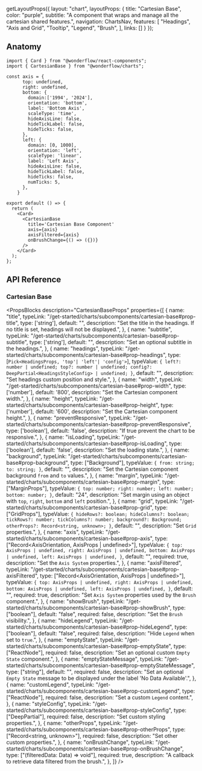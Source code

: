 
  getLayoutProps({
    layout: "chart",
    layoutProps: {
      title: "Cartesian Base",
      color: "purple",
      subtitle: "A component that wraps and manage all the cartesian shared features.",
      navigation: ChartsNav,
      features: [
        "Headings",
        "Axis and Grid",
        "Tooltip",
        "Legend",
        "Brush",
      ],
      links: []
    }
  });

<CartesianBaseExample />

## Anatomy

```tsx lines="31-36"
import { Card } from "@wonderflow/react-components";
import { CartesianBase } from "@wonderflow/charts";

const axis = {
      top: undefined,
      right: undefined,
      bottom: {
        domain:['1994', '2024'],
        orientation: 'bottom',
        label: 'Bottom Axis',
        scaleType: 'time',
        hideAxisLine: false,
        hideTickLabel: false,
        hideTicks: false,
      },
      left: {
        domain: [0, 1000],
        orientation: 'left',
        scaleType: 'linear',
        label: 'Left Axis',
        hideAxisLine: false,
        hideTickLabel: false,
        hideTicks: false,
        numTicks: 5,
      },
    }

export default () => {
  return (
    <Card>
      <CartesianBase
        title='Cartesian Base Component'
        axis={axis}
        axisFiltered={axis}
        onBrushChange={() => ({})}
      />
    </Card>
  );
};
```

## API Reference

### Cartesian Base

<PropsBlocks
  description="CartesianBaseProps"
  properties={[
    {
      name: "title",
      typeLink: "/get-started/charts/subcomponents/cartesian-base#prop-title",
      type: ['string'],
      default: "",
      description: "Set the title in the headings. If no title is set, headings will not be displayed.",
    },
    {
      name: "subtitle",
      typeLink: "/get-started/charts/subcomponents/cartesian-base#prop-subtitle",
      type: ['string'],
      default: "",
      description: "Set an optional subtitle in the headings.",
    },
    {
      name: "headings",
      typeLink: "/get-started/charts/subcomponents/cartesian-base#prop-headings",
      type: [`Pick<HeadingsProps, 'top'| 'left'| 'config'>`],
      typeValue:
`{
  left?: number | undefined;
  top?: number | undefined;
  config?: DeepPartial<HeadingsStyleConfig> | undefined;
}`,
      default: "",
      description: "Set headings custom position and style.",
    },
    {
      name: "width",
      typeLink: "/get-started/charts/subcomponents/cartesian-base#prop-width",
      type: ['number'],
      default: '800',
      description: "Set the Cartesian component width.",
    },
    {
      name: "height",
      typeLink: "/get-started/charts/subcomponents/cartesian-base#prop-height",
      type: ['number'],
      default: '600',
      description: "Set the Cartesian component height.",
    },
    {
      name: "preventResponsive",
      typeLink: "/get-started/charts/subcomponents/cartesian-base#prop-preventResponsive",
      type: ['boolean'],
      default: 'false',
      description: "If true prevent the chart to be responsive.",
    },
    {
      name: "isLoading",
      typeLink: "/get-started/charts/subcomponents/cartesian-base#prop-isLoading",
      type: ['boolean'],
      default: 'false',
      description: "Set the loading state.",
    },
    {
      name: "background",
      typeLink: "/get-started/charts/subcomponents/cartesian-base#prop-background",
      type: ["Background"],
      typeValue:
`{
  from: string;
  to: string;
}`,
      default: "",
      description: "Set the Cartesian component background `from` and `to` values.",
    },
    {
      name: "margin",
      typeLink: "/get-started/charts/subcomponents/cartesian-base#prop-margin",
      type: ["MarginProps"],
      typeValue:
`{
  top: number;
  right: number;
  left: number;
  bottom: number;
}`,
      default: "24",
      description: "Set margin using an object with `top`, `right`, `bottom` and `left` position.",
    },
    {
      name: "grid",
      typeLink: "/get-started/charts/subcomponents/cartesian-base#prop-grid",
      type: ["GridProps"],
      typeValue:
`{
  hideRows?: boolean;
  hideColumns?: boolean;
  tickRows?: number;
  tickColumns?: number;
  background?: Background;
  otherProps?: Record<string, unknown>;
}`,
      default: "",
      description: "Set `Grid` properties.",
    },
    {
      name: "axis",
      typeLink: "/get-started/charts/subcomponents/cartesian-base#prop-axis",
      type: ["Record<AxisOrientation, AxisProps | undefined>"],
      typeValue:
`{
  top: AxisProps | undefined,
  right: AxisProps | undefined,
  bottom: AxisProps | undefined,
  left: AxisProps | undefined,
}`,
      default: "",
      required: true,
      description: "Set the `Axis System` properties.",
    },
    {
      name: "axisFiltered",
      typeLink: "/get-started/charts/subcomponents/cartesian-base#prop-axisFiltered",
      type: ["Record<AxisOrientation, AxisProps | undefined>"],
      typeValue:
`{
  top: AxisProps | undefined,
  right: AxisProps | undefined,
  bottom: AxisProps | undefined,
  left: AxisProps | undefined,
}`,
      default: "",
      required: true,
      description: "Set `Axis System` properties used by the `Brush` component.",
    },
    {
      name: "showBrush",
      typeLink: "/get-started/charts/subcomponents/cartesian-base#prop-showBrush",
      type: ["boolean"],
      default: "false",
      required: false,
      description: "Set the `Brush` visibility.",
    },
    {
      name: "hideLegend",
      typeLink: "/get-started/charts/subcomponents/cartesian-base#prop-hideLegend",
      type: ["boolean"],
      default: "false",
      required: false,
      description: "Hide `Legend` when set to `true`.",
    },
    {
      name: "emptyState",
      typeLink: "/get-started/charts/subcomponents/cartesian-base#prop-emptyState",
      type: ["ReactNode"],
      required: false,
      description: "Set an optional custom `Empty State` component.",
    },
    {
      name: "emptyStateMessage",
      typeLink: "/get-started/charts/subcomponents/cartesian-base#prop-emptyStateMessage",
      type: ["string"],
      default: "",
      required: false,
      description: "Set an optional `Empty State` message to be displayed under the label 'No Data Available'.",
    },
    {
      name: "customLegend",
      typeLink: "/get-started/charts/subcomponents/cartesian-base#prop-customLegend",
      type: ["ReactNode"],
      required: false,
      description: "Set a custom `Legend` content.",
    },
    {
      name: "styleConfig",
      typeLink: "/get-started/charts/subcomponents/cartesian-base#prop-styleConfig",
      type: ["DeepPartial<CartesianStyleConfig>"],
      required: false,
      description: "Set custom styling properties.",
    },
    {
      name: "otherProps",
      typeLink: "/get-started/charts/subcomponents/cartesian-base#prop-otherProps",
      type: ["Record<string, unknown>"],
      required: false,
      description: "Set other custom properties.",
    },
    {
      name: "onBrushChange",
      typeLink: "/get-started/charts/subcomponents/cartesian-base#prop-onBrushChange",
      type: ["(filteredData: Data) => void"],
      required: true,
      description: "A callback to retrieve data filtered from the brush.",
    },
  ]}
/>

